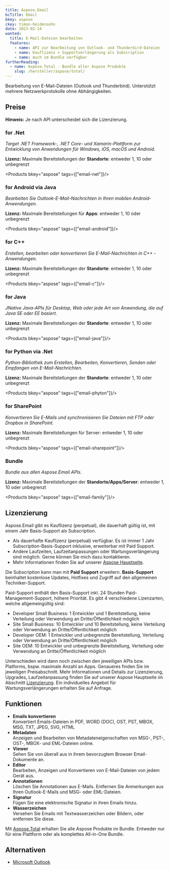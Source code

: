 ```yaml
---
title: Aspose.Email
bcTitle: Email
bkey: aspose
ckey: timon-heidensohn
date: 2023-02-14
wanted:
  title: E-Mail-Dateien bearbeiten
  features:
    - name: API zur Bearbeitung von Outlook- und Thunderbird-Dateien
    - name: Kauflizenz + Supportverlängerung als Subscription
    - name: Auch im Bundle verfügbar
furtherReading:
  - name: Aspose.Total - Bundle aller Aspose Produkte
    slug: /hersteller/aspose/total/
---
```





<Intro>

Bearbeitung von E-Mail-Dateien (Outlook und Thunderbird). Unterstützt mehrere Netzwerkprotokolle ohne Abhängigkeiten.


</Intro>

<TOC />




## Preise


<Info>

 **Hinweis:** Je nach API unterscheidet sich die Lizenzierung.

</Info>



### for .Net

_Target .NET Framework-, .NET Core- und Xamarin-Plattform zur Entwicklung von Anwendungen für Windows, iOS, macOS und Android._


**Lizenz:**  Maximale Bereitstellungen der **Standorte**: entweder 1, 10 oder unbegrenzt

<Products bkey="aspose" tags={["email-net"]}/>


### for Android via Java

_Bearbeiten Sie Outlook-E-Mail-Nachrichten in Ihren mobilen Android-Anwendungen._

**Lizenz:** Maximale Bereitstellungen für **Apps**: entweder 1, 10 oder unbegrenzt

<Products bkey="aspose" tags={["email-android"]}/>


### for C++

_Erstellen, bearbeiten oder konvertieren Sie E-Mail-Nachrichten in C++ - Anwendungen._

**Lizenz:** Maximale Bereitstellungen der **Standorte**: entweder 1, 10 oder unbegrenzt

<Products bkey="aspose" tags={["email-c"]}/>


### for Java

_JNative Java-APIs für Desktop, Web oder jede Art von Anwendung, die auf Java SE oder EE basiert._

**Lizenz:** Maximale Bereitstellungen der **Standorte**: entweder 1, 10 oder unbegrenzt

<Products bkey="aspose" tags={["email-java"]}/>


### for Python via .Net

_Python-Bibliothek zum Erstellen, Bearbeiten, Konvertieren, Senden oder Empfangen von E-Mail-Nachrichten._

**Lizenz:** Maximale Bereitstellungen der **Standorte**: entweder 1, 10 oder unbegrenzt

<Products bkey="aspose" tags={["email-phyton"]}/>


### for SharePoint

_Konvertieren Sie E-Mails und synchronisieren Sie Dateien mit FTP oder Dropbox in SharePoint._

**Lizenz:** Maximale Bereitstellungen für Server: entweder 1, 10 oder unbegrenzt

<Products bkey="aspose" tags={["email-sharepoint"]}/>


### Bundle

 _Bundle aus allen Aspose.Email APIs._

**Lizenz:** Maximale Bereitstellungen der **Standorte/Apps/Server**: entweder 1, 10 oder unbegrenzt

<Products bkey="aspose" tags={["email-family"]}/>

## Lizenzierung

<ArrowList>

Aspose.Email gibt es Kauflizenz (perpetual), die dauerhaft gültig ist, mit einem Jahr Basis-Support als Subscription.

- Als dauerhafte Kauflizenz (perpetual) verfügbar. Es ist immer 1 Jahr Subscription-Basis-Support inklusive, erweiterbar mit Paid Support.
- Andere Laufzeiten, Laufzeitanpassungen oder Wartungsverlängerung sind möglich. Gerne können Sie mich dazu kontaktieren.
- Mehr Informationen finden Sie auf unserer [Aspose Hauptseite](/hersteller/aspose/#lizenzierung).

Die Subscription kann man mit **Paid Support** erweitern.
**Basis-Support** beinhaltet kostenlose Updates, Hotfixes und Zugriff auf den allgemeinen Techniker-Support.

Paid-Support enthält den Basis-Support inkl. 24 Stunden Paid-Management-Support, höhere Priorität. Es gibt 4 verschiedene Lizenzarten, welche allgemeingültig sind:

- Developer Small Business: 1 Entwickler und 1 Bereitstellung, keine Verteilung oder Verwendung an Dritte/Öffentlichkeit möglich
- Site Small Business: 10 Entwickler und 10 Bereitstellung, keine Verteilung oder Verwendung an Dritte/Öffentlichkeit möglich
- Developer OEM: 1 Entwickler und unbegrenzte Bereitstellung, Verteilung oder Verwendung an Dritte/Öffentlichkeit möglich
- Site OEM: 10 Entwickler und unbegrenzte Bereitstellung, Verteilung oder Verwendung an Dritte/Öffentlichkeit möglich

Unterschieden wird dann noch zwischen den jeweiligen APIs bzw. Platforms, bspw. maximale Anzahl an Apps.
Genaueres finden Sie im jeweiligen Preisabschnitt.
Mehr Informationen und Details zur Lizenzierung, Upgrades, Laufzeitanpassung finden Sie auf unserer Aspose Hauptseite im Abschnitt [Lizenzierung](/hersteller/aspose/#lizenzierung).
Ein individuelles Angebot für Wartungsverlängerungen erhalten Sie auf Anfrage.

</ArrowList>



## Funktionen

<ArrowList>

- **Emails konvertieren** <br/> Konvertiert Emails-Dateien in PDF, WORD (DOC), OST, PST, MBOX, MSG, TXT, JPEG, SVG, HTML
- **Metadaten** <br/> Anzeigen und Bearbeiten von Metadateneigenschaften von MSG-, PST-, OST-, MBOX- und EML-Dateien online.
- **Viewer** <br/> Sehen Sie von überall aus in ihrem bevorzugtem Browser Email-Dokumente an.
- **Editor** <br/> Bearbeiten, Anzeigen und Konvertieren von E-Mail-Dateien von jedem Gerät aus.
- **Annotationen** <br/> Löschen Sie Annotationen aus E-Mails. Entfernen Sie Anmerkungen aus Ihren Outlook-E-Mails und MSG- oder EML-Dateien.
- **Signatur** <br/> Fügen Sie eine elektronische Signatur in ihren Emails hinzu.
- **Wasserzeichen** <br/> Versehen Sie Emails mit Textwasserzeichen oder Bildern, oder entfernen Sie diese.

</ArrowList>

<Info>

Mit [Aspose.Total](/hersteller/aspose/total/) erhalten Sie alle Aspose Produkte im Bundle. Entweder nur für eine Plattform oder als komplettes All-in-One Bundle.

</Info>



## Alternativen

<ArrowList>

- [Microsoft Outlook](/hersteller/microsoft/office/einzelprodukte/outlook-2021/)

</ArrowList>
